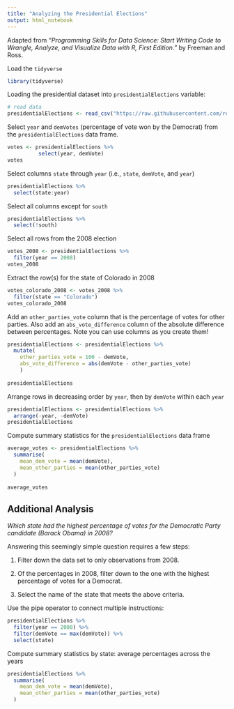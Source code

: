 ```yaml
---
title: "Analyzing the Presidential Elections"
output: html_notebook
---
```


Adapted from _"Programming Skills for Data Science: Start Writing Code to Wrangle, Analyze, and Visualize Data with R, First Edition."_ by Freeman and Ross.

Load the `tidyverse`

```r
library(tidyverse)
```

Loading the presidential dataset into `presidentialElections` variable:

```r
# read data
presidentialElections <- read_csv("https://raw.githubusercontent.com/reisanar/datasets/master/presidentialElections.csv")
```


Select `year` and `demVotes` (percentage of vote won by the Democrat) from the `presidentialElections` data frame.

```r
votes <- presidentialElections %>%
          select(year, demVote)
votes
```

Select columns `state` through `year` (i.e., `state`, `demVote`, and `year`)

```r
presidentialElections %>%
  select(state:year)
```

Select all columns except for `south`

```r
presidentialElections %>%
  select(!south)
```


Select all rows from the 2008 election

```r
votes_2008 <- presidentialElections %>%
  filter(year == 2008)
votes_2008
```


Extract the row(s) for the state of Colorado in 2008

```r
votes_colorado_2008 <- votes_2008 %>%
  filter(state == "Colorado")
votes_colorado_2008
```

Add an `other_parties_vote` column that is the percentage of votes for other parties. Also add an `abs_vote_difference` column of the absolute difference between percentages. Note you can use columns as you create them!

```r
presidentialElections <- presidentialElections %>%
  mutate(
    other_parties_vote = 100 - demVote,
    abs_vote_difference = abs(demVote - other_parties_vote)
    )
  
presidentialElections
```

Arrange rows in decreasing order by `year`, then by `demVote` within each `year`

```r
presidentialElections <- presidentialElections %>%
  arrange(-year, -demVote)
presidentialElections
```

Compute summary statistics for the `presidentialElections` data frame

```r
average_votes <- presidentialElections %>%
  summarise(
    mean_dem_vote = mean(demVote),
    mean_other_parties = mean(other_parties_vote)
  )
  
average_votes
```


## Additional Analysis

_Which state had the highest percentage of votes for the Democratic Party candidate (Barack Obama) in 2008?_

Answering this seemingly simple question requires a few steps:

1. Filter down the data set to only observations from 2008.

2. Of the percentages in 2008, filter down to the one with the highest percentage of votes for a Democrat.

3. Select the name of the state that meets the above criteria.



Use the pipe operator to connect multiple instructions:


```r
presidentialElections %>%
  filter(year == 2008) %>%
  filter(demVote == max(demVote)) %>%
  select(state)


```


Compute summary statistics by state: average percentages across the years

```r
presidentialElections %>%
  summarise(
    mean_dem_vote = mean(demVote),
    mean_other_parties = mean(other_parties_vote)
  )
```


